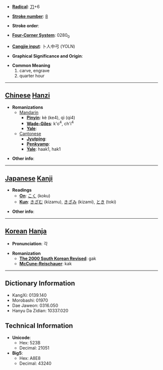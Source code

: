 * '''[[Wiktionary:Chinese radical index| Radical]]''': [[Wiktionary:Chinese radical index 刀|刀]]+6

* '''[[Wiktionary:Chinese total strokes index|Stroke number]]''': [[Wiktionary:Chinese total strokes index 8|8]]

* '''Stroke order''': 

* '''[[Wiktionary:Chinese four corner index|Four-Corner System]]''': 0280<sub>0</sub>

* '''[[Wiktionary:Chinese Cangjie index|Cangjie input]]''': 卜人中弓 (YOLN)

* '''Graphical Significance and Origin''': 

* '''Common Meaning'''
*#carve, engrave
*# quarter hour


----

== [[Chinese]] [[Hanzi]] ==

* '''Romanizations'''
** [[Mandarin]]
*** '''[[Pinyin]]''': kè (ke4), qì (qi4)
*** '''[[Wade-Giles]]''': k'o<sup>4</sup>, ch'i<sup>4</sup>
*** '''[[Yale]]''': 
**[[Cantonese]]
***'''[[Jyutping]]''':
***'''[[Penkyamp]]''': 
***'''[[Yale]]''': haak1, hak1

* '''Other info''': 

----

== [[Japanese]] [[Kanji]] ==

* '''Readings'''
** '''[[On]]''': [[こく]] (koku)
** '''[[Kun]]''': [[きざむ]] (kizamu), [[きざみ]] (kizami), [[とき]] (toki)

* '''Other info''':  

----

== [[Korean]] [[Hanja]] ==

* '''Pronunciation''': 각

* '''Romanization'''
** '''[[The 2000 South Korean Revised Romanization|The 2000 South Korean Revised]]''': gak
** '''[[McCune-Reischauer]]''': kak

----

== Dictionary Information ==

* KangXi: 0139.140
* Morobashi: 01970
* Dae Jaweon: 0316.050
* Hanyu Da Zidian: 10337.020

== Technical Information ==

* '''Unicode''':
** Hex: 523B
** Decimal: 21051
* '''Big5''':
** Hex: A8E8
** Decimal: 43240